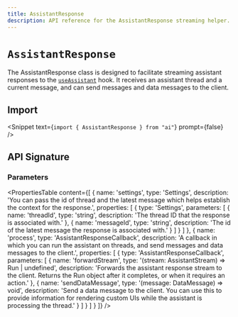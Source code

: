 ```yaml
---
title: AssistantResponse
description: API reference for the AssistantResponse streaming helper.
---
```


# `AssistantResponse`

The AssistantResponse class is designed to facilitate streaming assistant responses to the [`useAssistant`](/docs/reference/ai-sdk-ui/use-assistant) hook.
It receives an assistant thread and a current message, and can send messages and data messages to the client.

## Import

<Snippet text={`import { AssistantResponse } from "ai"`} prompt={false} />

## API Signature

### Parameters

<PropertiesTable
  content={[
    {
      name: 'settings',
      type: 'Settings',
      description:
        'You can pass the id of thread and the latest message which helps establish the context for the response.',
      properties: [
        {
          type: 'Settings',
          parameters: [
            {
              name: 'threadId',
              type: 'string',
              description: 'The thread ID that the response is associated with.'
            },
            {
              name: 'messageId',
              type: 'string',
              description:
                'The id of the latest message the response is associated with.'
            }
          ]
        }
      ]
    },
    {
      name: 'process',
      type: 'AssistantResponseCallback',
      description:
        'A callback in which you can run the assistant on threads, and send messages and data messages to the client.',
      properties: [
        {
          type: 'AssistantResponseCallback',
          parameters: [
            {
              name: 'forwardStream',
              type: '(stream: AssistantStream) => Run | undefined',
              description:
                'Forwards the assistant response stream to the client. Returns the Run object after it completes, or when it requires an action.'
            },
            {
              name: 'sendDataMessage',
              type: '(message: DataMessage) => void',
              description:
                'Send a data message to the client. You can use this to provide information for rendering custom UIs while the assistant is processing the thread.'
            }
          ]
        }
      ]
    }
  ]}
/>
